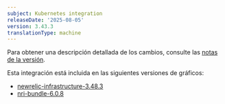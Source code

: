 ```yaml
---
subject: Kubernetes integration
releaseDate: '2025-08-05'
version: 3.43.3
translationType: machine
---
```


Para obtener una descripción detallada de los cambios, consulte las [notas de la versión](https://github.com/newrelic/nri-kubernetes/releases/tag/v3.43.3).

Esta integración está incluida en las siguientes versiones de gráficos:

* [newrelic-infrastructure-3.48.3](https://github.com/newrelic/nri-kubernetes/releases/tag/newrelic-infrastructure-3.48.3)
* [nri-bundle-6.0.8](https://github.com/newrelic/helm-charts/releases/tag/nri-bundle-6.0.8)